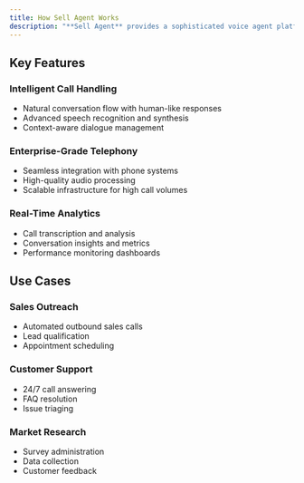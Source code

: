 ```yaml
---
title: How Sell Agent Works
description: "**Sell Agent** provides a sophisticated voice agent platform specifically designed for phone call operations. Our solution enables natural, human-like conversations between AI agents and customers over phone calls."
---
```



## Key Features

### Intelligent Call Handling
- Natural conversation flow with human-like responses
- Advanced speech recognition and synthesis
- Context-aware dialogue management

### Enterprise-Grade Telephony
- Seamless integration with phone systems
- High-quality audio processing
- Scalable infrastructure for high call volumes

### Real-Time Analytics
- Call transcription and analysis
- Conversation insights and metrics
- Performance monitoring dashboards


## Use Cases

### Sales Outreach
- Automated outbound sales calls
- Lead qualification
- Appointment scheduling

### Customer Support
- 24/7 call answering
- FAQ resolution
- Issue triaging

### Market Research
- Survey administration
- Data collection
- Customer feedback
